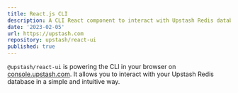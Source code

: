 ```yaml
---
title: React.js CLI
description: A CLI React component to interact with Upstash Redis databases.
date: '2023-02-05'
url: https://upstash.com
repository: upstash/react-ui
published: true
---
```


`@upstash/react-ui` is powering the CLI in your browser on [console.upstash.com](https://console.upstash.com). It allows you to interact with your Upstash Redis database in a simple and intuitive way.
